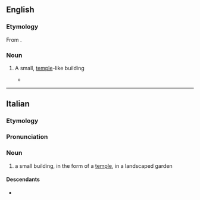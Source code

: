 ==English==

===Etymology===
From {{bor|en|it|tempietto}}.

===Noun===
{{en-noun}}

# {{lb|en|architecture}} A small, [[temple]]-like building
#* {{quote-journal|en|2007|January 21|Christopher Gray|Bankers Trust: The Building Known for Its Ziggurat Top|New York Times|url=http://www.nytimes.com/2007/01/21/realestate/21scap.html
|passage=Trowbridge & Livingston designed a chubby granite tower in the neo-Classical style topped not by a '''tempietto''', a cupola or a spire — all used in previous high buildings — but a steep, massive pyramid of 24 steps.}}

----

==Italian==

===Etymology===
{{af|it|tempio|t1=temple|-etto|pos2=diminutive suffix}}

===Pronunciation===
{{it-pr|tempiétto}}

===Noun===
{{it-noun|m}}

# a small building, in the form of a [[temple]], in a landscaped garden

====Descendants====
* {{desc|en|tempietto|bor=1}}